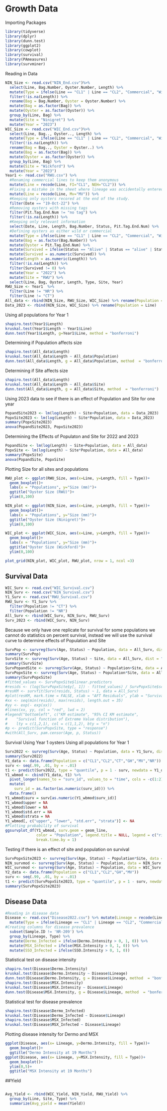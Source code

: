 # Growth Data

Importing Packages
```{r}
library(tidyverse)
library(dplyr)
library(dunn.test)
library(ggplot2)
library(cowplot)
library(survival)
library(PAmeasures)
library(survminer)
```

Reading in Data
```{r}
NIN_Size <- read.csv("NIN_End.csv")%>%
  select(Line, Bag.Number, Oyster.Number, Length) %>%
  mutate(Type = ifelse(Line == "CL1" | Line == "CL2", "Commercial", "Wild")) %>%
  filter(!is.na(Length)) %>%
  rename(Bag = Bag.Number, Oyster = Oyster.Number) %>%
  mutate(Bag = as.factor(Bag)) %>%
  mutate(Oyster = as.factor(Oyster)) %>%
  group_by(Line, Bag) %>%
  mutate(Site = "Ninigret") %>%
  mutate(Year = "2023")
WIC_Size <- read.csv("WIC_End.csv")%>%
  select(Line, Bag.., Oyster.., Length) %>%
  mutate(Type = ifelse(Line == "CL1" | Line == "CL2", "Commercial", "Wild")) %>%
  filter(!is.na(Length)) %>%
  rename(Bag = Bag.., Oyster = Oyster..) %>%
  mutate(Bag = as.factor(Bag)) %>%
  mutate(Oyster = as.factor(Oyster)) %>%
  group_by(Line, Bag) %>%
  mutate(Site = "Wickford") %>%
  mutate(Year = "2023")
Year1 <- read.csv("RWU.csv") %>%
  #Renaming commercial lines to keep them anonymous
  mutate(Line = recode(Line, FI="CL1", NEH="CL2")) %>%
  #Fixing a mistake in the sheet where lineage was accidentally entered as "Mv" instead of "MV"
  mutate(Line = recode(Line, Mv="MV")) %>%
  #Keeping only oysters recored at the end of the study.
  filter(Date == "19-Oct-22") %>%
  #Removing oysters with missing tags
  filter(Pit.Tag.End.Num != "no tag") %>%
  filter(!is.na(Length)) %>%
  #Keeping only relevant information
  select(Date, Line, Length, Bag.Number, Status, Pit.Tag.End.Num) %>%
  #Defining oysters as either wild or commercial
  mutate(Type = ifelse(Line == "CL1" | Line == "CL2", "Commercial", "Wild")) %>%
  mutate(Bag = as.factor(Bag.Number)) %>%
  mutate(Oyster = Pit.Tag.End.Num) %>%
  mutate(Survived = ifelse(Status == "Alive" | Status == "alive" | Status =="alive, no pic", 1, 0)) %>%
  mutate(Survived = as.numeric(Survived)) %>%
  mutate(Length = as.numeric(Length)) %>%
  filter(!is.na(Length)) %>%
  filter(Survived != 0) %>%
  mutate(Year = "2022") %>%
  mutate(Site = "RWU") %>%
  select(Line, Bag, Oyster, Length, Type, Site, Year)
RWU_Size <- Year1  %>%
  filter(Line != "NR") %>%
  filter(Line != "CT")
All_data <- rbind(NIN_Size, RWU_Size, WIC_Size) %>% rename(Population = Line)
Data_2023 <- rbind(NIN_Size, WIC_Size) %>% rename(Population = Line)
```
Using all populations for Year 1
```{r}
shapiro.test(Year1$Length)
kruskal.test(Year1$Length ~ Year1$Line)
dunn.test(Year1$Length, g=Year1$Line, method = "bonferroni")
```

Determining if Population affects size
```{r}
shapiro.test(All_data$Length)
kruskal.test(All_data$Length ~ All_data$Population)
dunn.test(All_data$Length, g = All_data$Population, method  = "bonferroni")
```

Determining if Site affects size
```{r}
shapiro.test(All_data$Length)
kruskal.test(All_data$Length ~ All_data$Site)
dunn.test(All_data$Length, g = All_data$Site, method  = "bonferroni")
```

Using 2023 data to see if there is an effect of Population and Site for one year
```{r}
PopandSite2023 <- lm(log(Length) ~ Site+Population, data = Data_2023)
PopxSite2023 <- lm(log(Length) ~ Site*Population, data = Data_2023)
summary(PopxSite2023)
anova(PopandSite2023, PopxSite2023)
```

Determining the Effects of Populaton and Site for 2022 and 2023
```{r}
PopandSite <- lm(log(Length) ~ Site+Population, data = All_data)
PopxSite <- lm(log(Length) ~ Site*Population, data = All_data)
summary(PopxSite)
anova(PopandSite, PopxSite)
```

Plotting Size for all sites and populations
```{r}
RWU_plot <- ggplot(RWU_Size, aes(x=Line, y=Length, fill = Type))+
  geom_boxplot()+
  labs(x = "Populations", y="Size (mm)")+
  ggtitle("Oyster Size (RWU)")+
  ylim(0,100)

NIN_plot <- ggplot(NIN_Size, aes(x=Line, y=Length, fill = Type))+
  geom_boxplot()+
  labs(x = "Populations", y="Size (mm)")+
  ggtitle("Oyster Size (Ninigret)")+
  ylim(0,100)

WIC_plot <- ggplot(WIC_Size, aes(x=Line, y=Length, fill = Type))+
  geom_boxplot()+
  labs(x = "Populations", y="Size (mm)")+
  ggtitle("Oyster Size (Wickford)")+
  ylim(0,100)

plot_grid(NIN_plot, WIC_plot, RWU_plot, nrow = 1, ncol =3)
```

## Survival Data
```{r}
WIC_Surv <- read.csv("WIC_Survival.csv")
NIN_Surv <- read.csv("NIN_Survival.csv")
Y1_Surv <- read.csv("RWU_Survival.csv") 
RWU_Surv <- Y1_Surv %>%
  filter(Population != "CT") %>%
  filter(Population != "NR")
All_Surv <- rbind(WIC_Surv, NIN_Surv, RWU_Surv)
Surv_2023 <- rbind(WIC_Surv, NIN_Surv)
```

Because we only have one replicate for survival for some populations we cannot do statistics on percent survival, instead we will use the survival curve to determine effects of Population and Site
```{r}
SurvPop <- survreg(Surv(Age, Status) ~ Population, data = All_Surv, dist = "weibull")
summary(SurvPop)
SurvSite <- survreg(Surv(Age, Status) ~ Site, data = All_Surv, dist = "weibull")
summary(SurvSite)
SurvPopandSite <- survreg(Surv(Age, Status) ~ Population+Site, data = All_Surv, dist = "weibull")
SurvPopxSite <- survreg(Surv(Age, Status) ~ Population*Site, data = All_Surv, dist = "weibull")
summary(SurvPopxSite)
#fitted_values <- SurvPopxSite$linear.predictors
#resids <- (log(SurvPopxSite$y[, 1]) - fitted_values) / SurvPopxSite$scale
#resKM <- survfit(Surv(resids, Status) ~ 1, data = All_Surv)
#plot(resKM, mark.time = FALSE, xlab = "AFT Residuals", ylab = "Survival Probability")
#xx <- seq(min(resids), max(resids), length.out = 35)
#yy <- exp(- exp(xx))
#lines(xx, yy, col = "red", lwd = 2)
#legend("bottomleft", c("KM estimate", "95% CI KM estimate", 
#    "Survival function of Extreme Value distribution"), 
#    lty = c(1,2,1), col = c(1,1,2), bty = "n")
#p <- predict(SurvPopxSite, type = "response")
#with(All_Surv, pam.censor(Age, p, Status))
```
Survival Using Year 1 oysters
Using all populations for Year 1
```{r}
Surv2022 <- survreg(Surv(Age, Status) ~ Population, data = Y1_Surv, dist = "weibull")
summary(Surv2022)
Y1_data <- data.frame(Population = c("CL1","CL2","CT","GH","MV","NR"))
surv <- seq(.99, .01, by = -.01)
t1 <- predict(Surv2022, type = "quantile", p = 1 - surv, newdata = Y1_data)
Y1_wbmod <- cbind(Y1_data, t1) %>%
  pivot_longer(names_to = "surv_id", values_to = "time", cols = -c(1:2)) %>%
  mutate(
    surv_id = as.factor(as.numeric(surv_id))) %>%
  data.frame()
Y1_wbmod$surv = surv[as.numeric(Y1_wbmod$surv_id)]
Y1_wbmod$upper = NA
Y1_wbmod$lower = NA
Y1_wbmod$std.err = NA
Y1_wbmod$strata = NA
Y1_wbmod[, c("upper", "lower", "std.err", "strata")] <- NA
#Plotting probability of survival
ggsurvplot_df(Y1_wbmod, surv.geom = geom_line,
              color = "Population", legend.title = NULL, legend = c("right"), title = "Survival Time",
              break.time.by = 1)
```

Testing if there is an effect of site and population on survival
```{r}
SurvPopxSite2023 <- survreg(Surv(Age, Status) ~ Population*Site, data = Surv_2023, dist = "weibull")
NIN_survmod <- survreg(Surv(Age, Status) ~ Population, data = NIN_Surv, dist = "weibull")
WIC_survmod <- survreg(Surv(Age, Status) ~ Population, data = WIC_Surv, dist = "weibull")
Y2_data <- data.frame(Population = c("CL1","CL2","GH","MV"))
surv <- seq(.99, .01, by = -.01)
t1 <- predict(SurvPopxSite2023, type = "quantile", p = 1 - surv, newdata = NIN_Surv)
summary(SurvPopxSite2023)
```

## Disease Data
```{r}
#Reading in disease data
Disease <- read.csv("Disease2022.csv") %>% mutate(Lineage = recode(Lineage, FI="CL1", NEH="CL2")) %>%
  mutate(Type = ifelse(Lineage == "CL1" | Lineage == "CL2", "Commercial", "Wild")) %>%
#Creating columns for disease prevalence
  subset(Sample.ID != 'NR-209') %>%
  group_by(Lineage, Type) %>%
  mutate(Dermo_Infected = ifelse(Dermo.Intensity > 0, 1, 0)) %>%
  mutate(MSX_Infected = ifelse(MSX.Intensity > 0, 1, 0)) %>%
  mutate(SSO_Infected = ifelse(SSO.Intensity > 0, 1, 0)) 
```

Statistical test on disease intensity
```{r}
shapiro.test(Disease$Dermo.Intensity)
kruskal.test(Disease$Dermo.Intensity ~ Disease$Lineage)
dunn.test(Disease$Dermo.Intensity, g = Disease$Lineage, method  = "bonferroni")
shapiro.test(Disease$MSX.Intensity)
kruskal.test(Disease$MSX.Intensity ~ Disease$Lineage)
dunn.test(Disease$MSX.Intensity, g = Disease$Lineage, method  = "bonferroni")
```

Statistical test for disease prevalence
```{r}
shapiro.test(Disease$Dermo_Infected)
kruskal.test(Disease$Dermo_Infected ~ Disease$Lineage)
shapiro.test(Disease$MSX_Infected)
kruskal.test(Disease$MSX_Infected ~ Disease$Lineage)
```

Plotting disease intensity for Dermo and MSX
```{r}
ggplot(Disease, aes(x= Lineage, y=Dermo.Intensity, fill = Type))+
  geom_boxplot()+
  ggtitle("Dermo Intensity at 19 Months")
ggplot(Disease, aes(x= Lineage, y=MSX.Intensity, fill = Type))+
  geom_boxplot()+
  ylim(0,5)+
  ggtitle("MSX Intensity at 19 Months")
```

##Yield
```{r}

```

```{r}
Avg_Yield <- rbind(WIC_Yield, NIN_Yield, RWU_Yield) %>%
  group_by(Line, Site, Type) %>%
  summarize(Avg_yield = mean(Yield))

```


